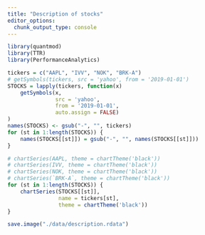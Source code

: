 ```yaml
---
title: "Description of stocks"
editor_options: 
  chunk_output_type: console
---
```


```r
library(quantmod)
library(TTR)
library(PerformanceAnalytics)
```

```r
tickers = c("AAPL", "IVV", "NOK", "BRK-A")
# getSymbols(tickers, src = 'yahoo', from = '2019-01-01')
STOCKS = lapply(tickers, function(x)
    getSymbols(x, 
               src = 'yahoo', 
               from = '2019-01-01', 
               auto.assign = FALSE)
)
names(STOCKS) <- gsub("-", "", tickers)
for (st in 1:length(STOCKS)) {
    names(STOCKS[[st]]) = gsub("-", "", names(STOCKS[[st]]))
}
```

```r
# chartSeries(AAPL, theme = chartTheme('black'))
# chartSeries(IVV, theme = chartTheme('black'))
# chartSeries(NOK, theme = chartTheme('black'))
# chartSeries(`BRK-A`, theme = chartTheme('black'))
for (st in 1:length(STOCKS)) {
    chartSeries(STOCKS[[st]], 
                name = tickers[st],
                theme = chartTheme('black'))
}
```

```r
save.image("./data/description.rdata")
```

